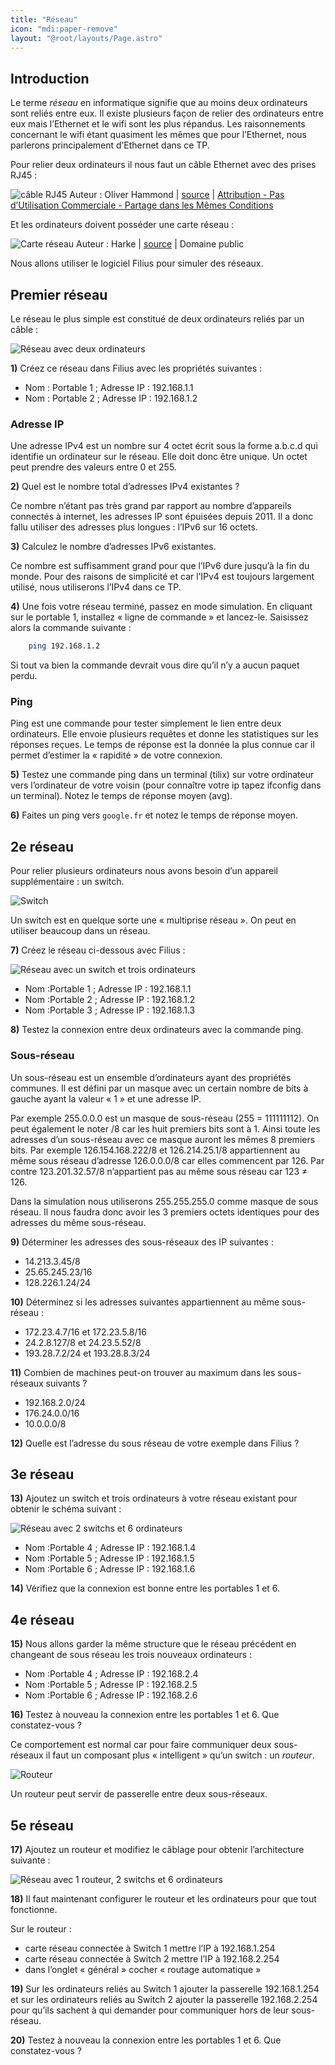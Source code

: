 ```yaml
---
title: "Réseau"
icon: "mdi:paper-remove"
layout: "@root/layouts/Page.astro"
---
```


## Introduction

Le terme _réseau_ en informatique signifie que au moins deux ordinateurs sont
reliés entre eux. Il existe plusieurs façon de relier des ordinateurs entre
eux mais l’Ethernet et le wifi sont les plus répandus. Les raisonnements
concernant le wifi étant quasiment les mêmes que pour l’Ethernet, nous
parlerons principalement d’Ethernet dans ce TP.

Pour relier deux ordinateurs il nous faut un câble Ethernet avec des prises
RJ45 :

![câble RJ45](img/rj45.jpg) Auteur : Oliver Hammond | [source](https://www.flickr.com/photos/olivander/76685908/) | [Attribution - Pas d’Utilisation Commerciale - Partage dans les Mêmes Conditions](https://creativecommons.org/licenses/by-nc-sa/2.0/)

Et les ordinateurs doivent posséder une carte réseau :

![Carte réseau](img/carte.jpg) Auteur : Harke | [source](https://commons.wikimedia.org/wiki/File:GB_Network_PCI_Card.jpg) | Domaine public

Nous allons utiliser le logiciel Filius pour simuler des réseaux.

## Premier réseau

Le réseau le plus simple est constitué de deux ordinateurs reliés par un câble
:

![Réseau avec deux ordinateurs](img/reseau1.png)

**1)** Créez ce réseau dans Filius avec les propriétés suivantes :

  * Nom : Portable 1 ; Adresse IP : 192.168.1.1
  * Nom : Portable 2 ; Adresse IP : 192.168.1.2

### Adresse IP

Une adresse IPv4 est un nombre sur 4 octet écrit sous la forme a.b.c.d qui
identifie un ordinateur sur le réseau. Elle doit donc être unique. Un octet
peut prendre des valeurs entre 0 et 255.

**2)** Quel est le nombre total d’adresses IPv4 existantes ?

Ce nombre n’étant pas très grand par rapport au nombre d’appareils connectés à
internet, les adresses IP sont épuisées depuis 2011. Il a donc fallu utiliser
des adresses plus longues : l’IPv6 sur 16 octets.

**3)** Calculez le nombre d’adresses IPv6 existantes.

Ce nombre est suffisamment grand pour que l’IPv6 dure jusqu’à la fin du monde.
Pour des raisons de simplicité et car l’IPv4 est toujours largement utilisé,
nous utiliserons l’IPv4 dans ce TP.

**4)** Une fois votre réseau terminé, passez en mode simulation. En cliquant
sur le portable 1, installez « ligne de commande » et lancez-le. Saisissez
alors la commande suivante :

```bash
    ping 192.168.1.2
```

Si tout va bien la commande devrait vous dire qu’il n’y a aucun paquet perdu.

### Ping

Ping est une commande pour tester simplement le lien entre deux ordinateurs.
Elle envoie plusieurs requêtes et donne les statistiques sur les réponses
reçues. Le temps de réponse est la donnée la plus connue car il permet
d’estimer la « rapidité » de votre connexion.

**5)** Testez une commande ping dans un terminal (tilix) sur votre ordinateur
vers l’ordinateur de votre voisin (pour connaître votre ip tapez ifconfig dans
un terminal).  Notez le temps de réponse moyen (avg).

**6)** Faites un ping vers `google.fr` et notez le temps de réponse moyen.

## 2e réseau

Pour relier plusieurs ordinateurs nous avons besoin d’un appareil
supplémentaire : un switch.

![Switch](img/switch.jpg)

Un switch est en quelque sorte une « multiprise réseau ». On peut en utiliser
beaucoup dans un réseau.

**7)** Créez le réseau ci-dessous avec Filius :

![Réseau avec un switch et trois ordinateurs](img/reseau2.png)

  * Nom :Portable 1 ; Adresse IP : 192.168.1.1
  * Nom :Portable 2 ; Adresse IP : 192.168.1.2
  * Nom :Portable 3 ; Adresse IP : 192.168.1.3

**8)** Testez la connexion entre deux ordinateurs avec la commande ping.

### Sous-réseau

Un sous-réseau est un ensemble d’ordinateurs ayant des propriétés communes. Il
est défini par un masque avec un certain nombre de bits à gauche ayant la
valeur « 1 » et une adresse IP.

Par exemple 255.0.0.0 est un masque de sous-réseau (255 = 111111112). On peut
également le noter /8 car les huit premiers bits sont à 1. Ainsi toute les
adresses d’un sous-réseau avec ce masque auront les mêmes 8 premiers bits. Par
exemple 126.154.168.222/8 et 126.214.25.1/8 appartiennent au même sous réseau
d’adresse 126.0.0.0/8 car elles commencent par 126. Par contre 123.201.32.57/8
n’appartient pas au même sous réseau car 123 ≠ 126.

Dans la simulation nous utiliserons 255.255.255.0 comme masque de sous réseau.
Il nous faudra donc avoir les 3 premiers octets identiques pour des adresses
du même sous-réseau.

**9)** Déterminer les adresses des sous-réseaux des IP suivantes :

  * 14.213.3.45/8
  * 25.65.245.23/16
  * 128.226.1.24/24

**10)** Déterminez si les adresses suivantes appartiennent au même sous-réseau
:

  * 172.23.4.7/16 et 172.23.5.8/16
  * 24.2.8.127/8 et 24.23.5.52/8
  * 193.28.7.2/24 et 193.28.8.3/24

**11)** Combien de machines peut-on trouver au maximum dans les sous-réseaux
suivants ?

  * 192.168.2.0/24
  * 176.24.0.0/16
  * 10.0.0.0/8

**12)** Quelle est l’adresse du sous réseau de votre exemple dans Filius ?

## 3e réseau

**13)** Ajoutez un switch et trois ordinateurs à votre réseau existant pour
obtenir le schéma suivant :

![Réseau avec 2 switchs et 6 ordinateurs](img/reseau3.png)

  * Nom :Portable 4 ; Adresse IP : 192.168.1.4
  * Nom :Portable 5 ; Adresse IP : 192.168.1.5
  * Nom :Portable 6 ; Adresse IP : 192.168.1.6 

**14)** Vérifiez que la connexion est bonne entre les portables 1 et 6.

## 4e réseau

**15)** Nous allons garder la même structure que le réseau précédent en
changeant de sous réseau les trois nouveaux ordinateurs :

  * Nom :Portable 4 ; Adresse IP : 192.168.2.4
  * Nom :Portable 5 ; Adresse IP : 192.168.2.5
  * Nom :Portable 6 ; Adresse IP : 192.168.2.6

**16)** Testez à nouveau la connexion entre les portables 1 et 6. Que
constatez-vous ?

Ce comportement est normal car pour faire communiquer deux sous-réseaux il
faut un composant plus « intelligent » qu’un switch : un _routeur_.

![Routeur](img/routeur.jpg)

Un routeur peut servir de passerelle entre deux sous-réseaux.

## 5e réseau

**17)** Ajoutez un routeur et modifiez le câblage pour obtenir l’architecture
suivante :

![Réseau avec 1 routeur, 2 switchs et 6 ordinateurs](img/reseau4.png)

**18)** Il faut maintenant configurer le routeur et les ordinateurs pour que
tout fonctionne.

Sur le routeur :

  * carte réseau connectée à Switch 1 mettre l’IP à 192.168.1.254
  * carte réseau connectée à Switch 2 mettre l’IP à 192.168.2.254
  * dans l’onglet « général » cocher « routage automatique »

**19)** Sur les ordinateurs reliés au Switch 1 ajouter la passerelle
192.168.1.254 et sur les ordinateurs reliés au Switch 2 ajouter la passerelle
192.168.2.254 pour qu’ils sachent à qui demander pour communiquer hors de leur
sous-réseau.

**20)** Testez à nouveau la connexion entre les portables 1 et 6. Que
constatez-vous ?